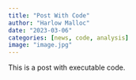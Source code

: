 ```yaml
---
title: "Post With Code"
author: "Harlow Malloc"
date: "2023-03-06"
categories: [news, code, analysis]
image: "image.jpg"
---
```


This is a post with executable code.
